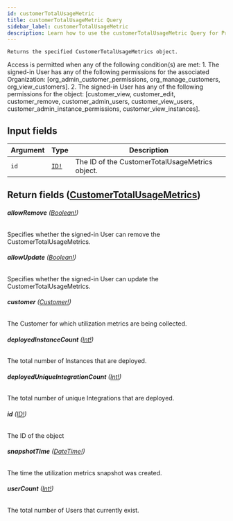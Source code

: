 ```yaml
---
id: customerTotalUsageMetric
title: customerTotalUsageMetric Query
sidebar_label: customerTotalUsageMetric
description: Learn how to use the customerTotalUsageMetric Query for Prismatic's API.
---
```


    Returns the specified CustomerTotalUsageMetrics object.

Access is permitted when any of the following condition(s) are met: 1. The signed-in User has any of the following permissions for the associated Organization: [org_admin_customer_permissions, org_manage_customers, org_view_customers]. 2. The signed-in User has any of the following permissions for the object: [customer_view, customer_edit, customer_remove, customer_admin_users, customer_view_users, customer_admin_instance_permissions, customer_view_instances].

## Input fields

| Argument | Type                              | Description                                     |
| -------- | --------------------------------- | ----------------------------------------------- |
| `id`     | [`ID!`](api/schema/scalar/ID.mdx) | The ID of the CustomerTotalUsageMetrics object. |

## Return fields ([CustomerTotalUsageMetrics](api/schema/object/CustomerTotalUsageMetrics.mdx))

###### <b>allowRemove</b> ([Boolean!](api/schema/scalar/Boolean.mdx))

Specifies whether the signed-in User can remove the CustomerTotalUsageMetrics.

###### <b>allowUpdate</b> ([Boolean!](api/schema/scalar/Boolean.mdx))

Specifies whether the signed-in User can update the CustomerTotalUsageMetrics.

###### <b>customer</b> ([Customer!](api/schema/object/Customer.mdx))

The Customer for which utilization metrics are being collected.

###### <b>deployedInstanceCount</b> ([Int!](api/schema/scalar/Int.mdx))

The total number of Instances that are deployed.

###### <b>deployedUniqueIntegrationCount</b> ([Int!](api/schema/scalar/Int.mdx))

The total number of unique Integrations that are deployed.

###### <b>id</b> ([ID!](api/schema/scalar/ID.mdx))

The ID of the object

###### <b>snapshotTime</b> ([DateTime!](api/schema/scalar/DateTime.mdx))

The time the utilization metrics snapshot was created.

###### <b>userCount</b> ([Int!](api/schema/scalar/Int.mdx))

The total number of Users that currently exist.
